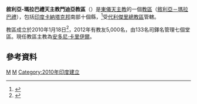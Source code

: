 {{Infobox Roman Catholic diocese
|Roman Catholic Diocese of = 敘利亞-瑪拉巴禮天主教<br>門迪亞教區
|Latin name of diocese = Eparchia Mandiensis
|image = 
|caption = 
|location = [[印度|印度]]
|territory = [[卡納塔克邦|卡納塔克邦]]南部
|population = 5,000
|rite = [[敘利亞－瑪拉巴禮教會|敘利亞－瑪拉巴禮]]
|patron = 
|province = 代利傑里
|established = 2010年
|cathedral = 耶穌聖嬰主教座堂
|co-cathedral =
|leadership =主教
|website = [http://www.idukkidiocese.org/ 官方網頁]
|pope = 
|metropolitan = 
|ordinary = 安多尼‧卡里伊爾
|coadjutor archbishop =
|coadjutor bishop =
|auxiliary =
|emeritus =
}}

'''敘利亞-瑪拉巴禮天主教門迪亞教區'''（{{lang-la|Eparchia Mandiensis}}）是[[東儀天主教|東儀天主教]]的一個[[教區|教區]]（[[敘利亞－瑪拉巴禮教會|敘利亞－瑪拉巴禮]]），包括[[印度|印度]][[卡納塔克邦|卡納塔克邦]]南部十個縣，<ref>{{Cite web |url=http://www.news.va/en/news/eparchy-of-mandya-extended-fr-antony-kariyil-cmi-n |title=Eparchy of Mandya enlarged, Fr. Antony Kariyil CMI new bishop |accessdate=2015-08-29 |archive-date=2015-08-28 |archive-url=https://web.archive.org/web/20150828234752/http://www.news.va/en/news/eparchy-of-mandya-extended-fr-antony-kariyil-cmi-n |dead-url=no }}</ref>受[[敘利亞-瑪拉巴禮天主教代利傑里總教區|代利傑里總教區]]管轄。

教區成立於2010年1月18日<ref>{{Cite web |url=http://www.mandyadiocese.org/home/inner/33 |title=History |accessdate=2013-12-14 |archive-date=2013-12-14 |archive-url=https://web.archive.org/web/20131214171409/http://www.mandyadiocese.org/home/inner/33 |dead-url=no }}</ref>，2012年有教友5,000名，由133名司鐸名管理七個堂區。現任教區主教為[[安多尼‧卡里伊爾|安多尼‧卡里伊爾]]。

==參考資料==
{{reflist}}
{{敘利亞-瑪拉巴禮天主教教區}}
[[Category:印度天主教教區|M]]
[[Category:敘利亞-瑪拉巴禮天主教教區|M]]
[[Category:2010年印度建立|Category:2010年印度建立]]